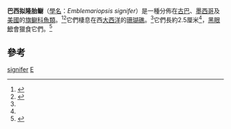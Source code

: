 {{Speciesbox
| taxon = Emblemariopsis signifer
| binomial_authority = Ginsburg, 1942
| image = Emblemariopsis carib (Caribbean Flagfin Blenny).jpg
| synonyms =
* ''Emblemaria signifer''
}}
'''巴西拟隆胎鳚'''（[[學名|學名]]：''Emblemariopsis signifer''）是一種分佈在[[古巴|古巴]]、[[墨西哥|墨西哥]]及[[美國|美國]]的[[旗鳚科|旗鳚科]][[魚類|魚類]]。<ref name="Fishbase">{{Cite web|url=http://fishbase.org/summary/SpeciesSummary.php?genusname=Emblemariopsis&speciesname=signifer|title=''Emblemariopsis signifer'' (Ginsburg, 1942)|publisher=FishBase|accessdate=2011-01-27}}</ref><ref name="Ginsburg1942">{{Cite journal|author=Ginsburg, I.|year=1942|title=Seven new American fishes|journal=Journal of the Washington Academy of Sciences|volume=32|issue=12|pages=364-70}}</ref>它們棲息在西[[大西洋|大西洋]]的[[珊瑚礁|珊瑚礁]]。<ref name="Fishbase"/>它們長約2.5厘米<ref name="Fishbase"/>，[[黑眼鰺|黑眼鰺]]會獵食它們。<ref>{{Cite web|url=http://fishbase.org/TrophicEco/PredatorList.php?ID=48175&GenusName=Emblemariopsis&SpeciesName=signifer|title=Organisms Preying on ''Emblemariopsis signifer''|publisher=FishBase|accessdate=2011-01-27}}</ref>

==參考==
{{Reflist}}
{{Taxonbar}}
[[Category:拟隆胎鳚属|signifer]]
[[Category:1942年描述的魚類|E]]